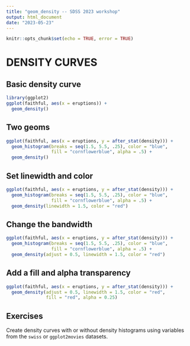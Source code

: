 ```yaml
---
title: "geom_density -- SDSS 2023 workshop"
output: html_document
date: "2023-05-23"
---
```


```r
knitr::opts_chunk$set(echo = TRUE, error = TRUE)
```

# DENSITY CURVES

## Basic density curve

```r
library(ggplot2)
ggplot(faithful, aes(x = eruptions)) +
  geom_density()
```


## Two geoms

```r
ggplot(faithful, aes(x = eruptions, y = after_stat(density))) +
  geom_histogram(breaks = seq(1.5, 5.5, .25), color = "blue",
                 fill = "cornflowerblue", alpha = .5) +
  geom_density()
```


## Set linewidth and color

```r
ggplot(faithful, aes(x = eruptions, y = after_stat(density))) +
  geom_histogram(breaks = seq(1.5, 5.5, .25), color = "blue",
                 fill = "cornflowerblue", alpha = .5) +
  geom_density(linewidth = 1.5, color = "red")
```


## Change the bandwidth

```r
ggplot(faithful, aes(x = eruptions, y = after_stat(density))) +
  geom_histogram(breaks = seq(1.5, 5.5, .25), color = "blue",
                 fill = "cornflowerblue", alpha = .5) +
  geom_density(adjust = 0.5, linewidth = 1.5, color = "red")
```


## Add a fill and alpha transparency

```r
ggplot(faithful, aes(x = eruptions, y = after_stat(density))) +
  geom_density(adjust = 0.5, linewidth = 1.5, color = "red",
               fill = "red", alpha = 0.25)
```

## Exercises

Create density curves with or without density histograms using variables from the `swiss` or `ggplot2movies` datasets.



